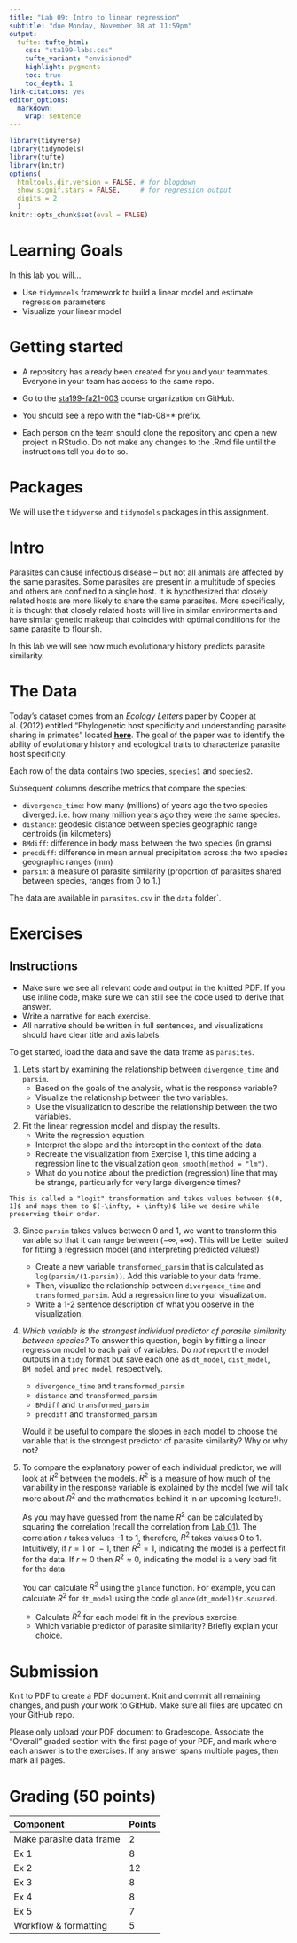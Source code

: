 ```yaml
---
title: "Lab 09: Intro to linear regression"
subtitle: "due Monday, November 08 at 11:59pm"
output: 
  tufte::tufte_html:
    css: "sta199-labs.css"
    tufte_variant: "envisioned"
    highlight: pygments
    toc: true
    toc_depth: 1
link-citations: yes
editor_options: 
  markdown: 
    wrap: sentence
---
```


```r
library(tidyverse)
library(tidymodels)
library(tufte)
library(knitr)
options(
  htmltools.dir.version = FALSE, # for blogdown
  show.signif.stars = FALSE,     # for regression output
  digits = 2
  )
knitr::opts_chunk$set(eval = FALSE)
```

# Learning Goals

In this lab you will...

- Use `tidymodels` framework to build a linear model and estimate regression parameters
- Visualize your linear model

# Getting started

- A repository has already been created for you and your teammates. Everyone in your team has access to the same repo.

- Go to the [sta199-fa21-003](https://github.com/sta199-fa21-003) course organization on GitHub.

- You should see a repo with the *lab-08** prefix.

- Each person on the team should clone the repository and open a new project in RStudio. Do not make any changes to the .Rmd file until the instructions tell you do to so.

# Packages 

We will use the `tidyverse` and `tidymodels` packages in this assignment.

# Intro

Parasites can cause infectious disease -- but not all animals are affected by the same parasites. Some parasites are present in a multitude of species and others are confined to a single host. It is hypothesized that closely related hosts are more likely to share the same parasites. More specifically, it is thought that closely related hosts will live in similar environments and have similar genetic makeup that coincides with optimal conditions for the same parasite to flourish.

In this lab we will see how much evolutionary history predicts parasite similarity.

# The Data

Today's dataset comes from an *Ecology Letters* paper by Cooper at al. (2012) entitled "Phylogenetic host specificity and understanding parasite sharing in primates" located [**here**](https://onlinelibrary.wiley.com/doi/10.1111/j.1461-0248.2012.01858.x). The goal of the paper was to identify the ability of evolutionary history and ecological traits to characterize parasite host specificity. 

Each row of the data contains two species, `species1` and `species2`.

Subsequent columns describe metrics that compare the species:

- `divergence_time`: how many (millions) of years ago the two species diverged. i.e. how many million years ago they were the same species.
- `distance`: geodesic distance between species geographic range centroids (in kilometers)
- `BMdiff`: difference in body mass between the two species (in grams)
- `precdiff`: difference in mean annual precipitation across the two species geographic ranges (mm)
- `parsim`: a measure of parasite similarity (proportion of parasites shared between species, ranges from 0 to 1.)

The data are available in `parasites.csv` in the `data` folder`. 

# Exercises

## Instructions 

::: {.commit}
-   Make sure we see all relevant code and output in the knitted PDF. If you use inline code, make sure we can still see the code used to derive that answer.
- Write a narrative for each exercise. 
- All narrative should be written in full sentences, and visualizations should have clear title and axis labels.
:::

To get started, load the data and save the data frame as `parasites`.

1. Let's start by examining the relationship between `divergence_time` and `parsim`. 
    - Based on the goals of the analysis, what is the response variable?
    - Visualize the relationship between the two variables.
    - Use the visualization to describe the relationship between the two variables.

2. Fit the linear regression model and display the results. 
    - Write the regression equation. 
    - Interpret the slope and the intercept in the context of the data. 
    - Recreate the visualization from Exercise 1, this time adding a regression line to the visualization `geom_smooth(method = "lm")`. 
    - What do you notice about the prediction (regression) line that may be strange, particularly for very large divergence times?

```marginfigure
This is called a "logit" transformation and takes values between $(0, 1]$ and maps them to $(-\infty, + \infty)$ like we desire while preserving their order.
```


3. Since `parsim` takes values between 0 and 1, we want to transform this variable so that it can range between $(-\infty, + \infty)$. This will be better suited for fitting a regression model (and interpreting predicted values!)

    - Create a new variable `transformed_parsim` that is calculated as `log(parsim/(1-parsim))`. Add this variable to your data frame.
    - Then, visualize the relationship between `divergence_time` and `transformed_parsim`. Add a regression line to your visualization.  
    - Write a 1-2 sentence description of what you observe in the visualization.

4. *Which variable is the strongest individual predictor of parasite similarity between species?* To answer this question, begin by fitting a linear regression model to each pair of variables. Do *not* report the model outputs in a `tidy` format but save each one as `dt_model`, `dist_model`, `BM_model` and `prec_model`, respectively.

    - `divergence_time` and `transformed_parsim`
    - `distance` and `transformed_parsim`
    - `BMdiff` and `transformed_parsim`
    - `precdiff` and `transformed_parsim`

    Would it be useful to compare the slopes in each model to choose the variable that is the strongest predictor of parasite similarity? Why or why not?

5. To compare the explanatory power of each individual predictor, we will look at $R^2$ between the models. $R^2$  is a measure of how much of the variability in the response variable is explained by the model (we will talk more about $R^2$ and the mathematics behind it in an upcoming lecture!).

    As you may have guessed from the name $R^2$ can be calculated by squaring the correlation (recall the correlation from [Lab 01](https://sta199-fa21-003.netlify.app/labs/lab-01-hello-r.html)). The correlation $r$ takes values -1 to 1, therefore, $R^2$ takes values 0 to 1. Intuitively, if $r = 1 \text{ or }-1$, then $R^2 = 1$, indicating the model is a perfect fit for the data. If $r \approx 0$ then $R^2 \approx 0$, indicating the model is a very bad fit for the data. 

    You can calculate $R^2$ using the `glance` function. For example, you can calculate $R^2$ for `dt_model` using the code `glance(dt_model)$r.squared`. 

    - Calculate $R^2$ for each model fit in the previous exercise. 
    - Which variable predictor of parasite similarity? Briefly explain your choice. 

# Submission

Knit to PDF to create a PDF document. Knit and commit all remaining changes, 
and push your work to GitHub. Make sure all files are updated on your GitHub 
repo.

Please only upload your PDF document to Gradescope. Associate the "Overall"
graded section with the first page of your PDF, and mark where each answer is 
to the exercises. If any answer spans multiple pages, then mark all pages.

# Grading (50 points)

| Component             | Points |
|:----------------------|:-------|
| Make parasite data frame                |   2 |
| Ex 1                  |   8  |
| Ex 2                  |   12  |
| Ex 3                  | 8   |
| Ex 4                  |   8   |
| Ex 5                  |   7  |
| Workflow & formatting | 5      |

